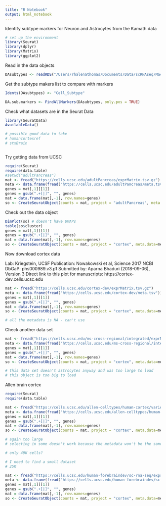 ```yaml
---
title: "R Notebook"
output: html_notebook
---
```


Identify subtype markers for Neuron and Astrocytes from the Kamath data


```r
# set up the environment
library(Seurat)
library(dplyr)
library(Matrix)
library(ggplot2)

```


Read in the data objects

```r

DAsubtypes <- readRDS("/Users/rhalenathomas/Documents/Data/scRNAseq/Macosko_Data/DAsubgroups_processed.Rds")


```


Get the subtype makers list to compare with markers

```r

Idents(DAsubtypes) <- "Cell_Subtype"

DA.sub.markers <- FindAllMarkers(DAsubtypes, only.pos = TRUE)

```











Check what datasets are in the Seurat Data

```r

library(SeuratData)
AvailableData()

# possible good data to take
# humancortexref
# stxBrain



```


Try getting data from UCSC

```r

require(Seurat)
require(data.table)
#setwd("adultPancreas")
mat <- fread("https://cells.ucsc.edu/adultPancreas/exprMatrix.tsv.gz")
meta <- data.frame(fread("https://cells.ucsc.edu/adultPancreas/meta.tsv"), row.names=1)
genes = mat[,1][[1]]
genes = gsub(".+[|]", "", genes)
mat = data.frame(mat[,-1], row.names=genes)
so <- CreateSeuratObject(counts = mat, project = "adultPancreas", meta.data=meta)

```


Check out the data object 

```r
DimPlot(so) # doesn't have UMAPs
table(so$cluster)
genes = mat[,1][[1]]
genes = gsub(".+[|]", "", genes)
mat = data.frame(mat[,-1], row.names=genes)
so <- CreateSeuratObject(counts = mat, project = "cortex", meta.data=meta)

```


Now download cortex data

Lab: Kriegstein, UCSF
Publication: Nowakowski et al, Science 2017
NCBI DbGaP: phs000989.v3.p1
Submitted by: Aparna Bhaduri (2018-09-06), Version 3
Direct link to this plot for manuscripts: https://cortex-dev.cells.ucsc.edu

```r
mat <- fread("https://cells.ucsc.edu/cortex-dev/exprMatrix.tsv.gz")
meta <- data.frame(fread("https://cells.ucsc.edu/cortex-dev/meta.tsv"))
genes = mat[,1][[1]]
genes = gsub(".+[|]", "", genes)
mat = data.frame(mat[,-1], row.names=genes)
so <- CreateSeuratObject(counts = mat, project = "cortex", meta.data=meta)

# all the metadata is NA - can't use

```


Check another data set 

```r
mat <- fread("https://cells.ucsc.edu/ms-cross-regional/integrated/exprMatrix.tsv.gz")
meta <- data.frame(fread("https://cells.ucsc.edu/ms-cross-regional/integrated/meta.tsv"))
genes = mat[,1][[1]]
genes = gsub(".+[|]", "", genes)
mat = data.frame(mat[,-1], row.names=genes)
so <- CreateSeuratObject(counts = mat, project = "cortex", meta.data=meta)

# this data set doesn't astrocytes anyway and was too large to load
# this object is too big to load

```

Allen brain cortex

```r

require(Seurat)
require(data.table)

mat <- fread("https://cells.ucsc.edu/allen-celltypes/human-cortex/various-cortical-areas/exprMatrix.tsv.gz", nrows = 1000)
meta <- data.frame(fread("https://cells.ucsc.edu/allen-celltypes/human-cortex/various-cortical-areas/meta.tsv"))
genes = mat[,1][[1]]
genes = gsub(".+[|]", "", genes)
mat = data.frame(mat[,-1], row.names=genes)
so <- CreateSeuratObject(counts = mat, project = "cortex", meta.data=meta)

# again too large
# selecting in some doesn't work because the metadata won't be the same order necessarily and it doesn't work if you don't take part of each 

# only 49K cells? 

```

```r

# I need to find a small dataset
# 25K

mat <- fread("https://cells.ucsc.edu/human-forebraindev/sc-rna-seq/exprMatrix.tsv.gz")
meta <- data.frame(fread("https://cells.ucsc.edu/human-forebraindev/sc-rna-seq/meta.tsv"))
genes = mat[,1][[1]]
genes = gsub(".+[|]", "", genes)
mat = data.frame(mat[,-1], row.names=genes)
so <- CreateSeuratObject(counts = mat, project = "cortex", meta.data=meta)




```


